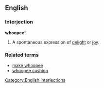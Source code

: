 ==English==
===Interjection===
'''whoopee!'''

#A spontaneous expression of [[delight]] or [[joy]].

===Related terms===
*[[make whoopee]]
*[[whoopee cushion]]

[[Category:English interjections]]